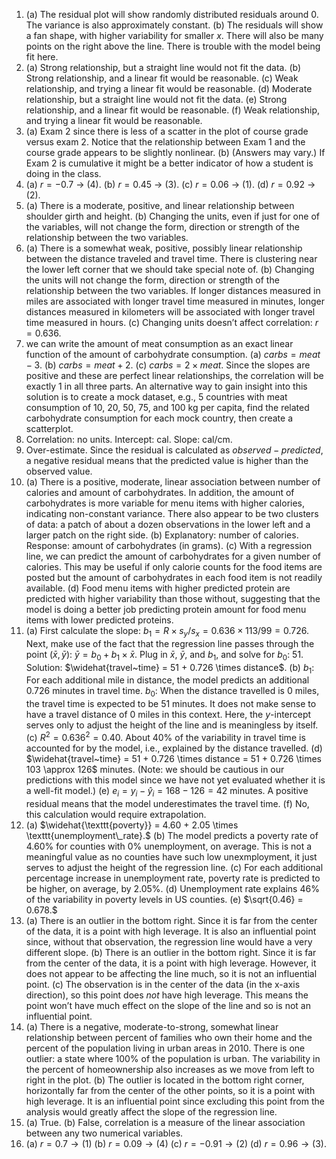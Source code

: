1.  \(a\) The residual plot will show randomly distributed residuals around 0. The variance is also approximately constant. (b) The residuals will show a fan shape, with higher variability for smaller $x$. There will also be many points on the right above the line. There is trouble with the model being fit here.
\addtocounter{enumi}{1}

1.  \(a\) Strong relationship, but a straight line would not fit the data. (b) Strong relationship, and a linear fit would be reasonable. (c) Weak relationship, and trying a linear fit would be reasonable. (d) Moderate relationship, but a straight line would not fit the data. (e) Strong relationship, and a linear fit would be reasonable. (f) Weak relationship, and trying a linear fit would be reasonable.
\addtocounter{enumi}{1}

1.  \(a\) Exam 2 since there is less of a scatter in the plot of course grade versus exam 2. Notice that the relationship between Exam 1 and the course grade appears to be slightly nonlinear. (b) (Answers may vary.) If Exam 2 is cumulative it might be a better indicator of how a student is doing in the class.
\addtocounter{enumi}{1}

1.  \(a\) $r = -0.7$ $\rightarrow$ (4). (b) $r = 0.45$ $\rightarrow$ (3). (c) $r = 0.06$ $\rightarrow$ (1). (d) $r = 0.92$ $\rightarrow$ (2).
\addtocounter{enumi}{1}

1.  \(a\) There is a moderate, positive, and linear relationship between shoulder girth and height. (b) Changing the units, even if just for one of the variables, will not change the form, direction or strength of the relationship between the two variables.
\addtocounter{enumi}{1}

1.  \(a\) There is a somewhat weak, positive, possibly linear relationship between the distance traveled and travel time. There is clustering near the lower left corner that we should take special note of. (b) Changing the units will not change the form, direction or strength of the relationship between the two variables. If longer distances measured in miles are associated with longer travel time measured in minutes, longer distances measured in kilometers will be associated with longer travel time measured in hours. (c) Changing units doesn't affect correlation: $r = 0.636$.
\addtocounter{enumi}{1}

1. we can write the amount of meat consumption as an exact linear function of the amount of carbohydrate consumption. (a) $carbs = meat - 3.$ (b) $carbs = meat + 2.$ (c) $carbs = 2 \times meat.$ Since the slopes are positive and these are perfect linear relationships, the correlation will be exactly 1 in all three parts. An alternative way to gain insight into this solution is to create a mock dataset, e.g., 5 countries with meat consumption of 10, 20, 50, 75, and 100 kg per capita, find the related carbohydrate consumption for each mock country, then create a scatterplot.
\addtocounter{enumi}{1}

1. Correlation: no units. Intercept: cal. Slope: cal/cm.
\addtocounter{enumi}{1}

1. Over-estimate. Since the residual is calculated as $observed - predicted$, a negative residual means that the predicted value is higher than the observed value.
\addtocounter{enumi}{1}

1.  \(a\) There is a positive, moderate, linear association between number of calories and amount of carbohydrates. In addition, the amount of carbohydrates is more variable for menu items with higher calories, indicating non-constant variance. There also appear to be two clusters of data: a patch of about a dozen observations in the lower left and a larger patch on the right side. (b) Explanatory: number of calories. Response: amount of carbohydrates (in grams). (c) With a regression line, we can predict the amount of carbohydrates for a given number of calories. This may be useful if only calorie counts for the food items are posted but the amount of carbohydrates in each food item is not readily available. (d) Food menu items with higher predicted protein are predicted with higher variability than those without, suggesting that the model is doing a better job predicting protein amount for food menu items with lower predicted proteins.
\addtocounter{enumi}{1}

1.  \(a\) First calculate the slope: $b_1 = R\times s_y/s_x = 0.636 \times 113 / 99 = 0.726$. Next, make use of the fact that the regression line passes through the point $(\bar{x},\bar{y})$: $\bar{y} = b_0 + b_1 \times \bar{x}$. Plug in $\bar{x}$, $\bar{y}$, and $b_1$, and solve for $b_0$: 51. Solution: $\widehat{travel~time} = 51 + 0.726 \times distance$. (b) $b_1$: For each additional mile in distance, the model predicts an additional 0.726 minutes in travel time. $b_0$: When the distance travelled is 0 miles, the travel time is expected to be 51 minutes. It does not make sense to have a travel distance of 0 miles in this context. Here, the $y$-intercept serves only to adjust the height of the line and is meaningless by itself. (c) $R^2 = 0.636^2 = 0.40$. About 40% of the variability in travel time is accounted for by the model, i.e., explained by the distance travelled. (d) $\widehat{travel~time} = 51 + 0.726 \times distance  = 51 + 0.726 \times 103 \approx 126$ minutes. (Note: we should be cautious in our predictions with this model since we have not yet evaluated whether it is a well-fit model.) (e) $e_i = y_i - \hat{y}_i = 168 - 126 = 42$ minutes. A positive residual means that the model underestimates the travel time. (f) No, this calculation would require extrapolation.
\addtocounter{enumi}{1}

1.  \(a\) $\widehat{\texttt{poverty}} = 4.60 + 2.05 \times \texttt{unemployment\_rate}.$ (b) The model predicts a poverty rate of 4.60\% for counties with 0\% unemployment, on average. This is not a meaningful value as no counties have such low unexmployment, it just serves to adjust the height of the regression line. (c) For each additional percentage increase in unemployment rate, poverty rate is predicted to be higher, on average, by 2.05\%. (d) Unemployment rate explains 46\% of the variability in poverty levels in US counties. (e) $\sqrt{0.46} = 0.678.$
\addtocounter{enumi}{1}

1.  \(a\) There is an outlier in the bottom right. Since it is far from the center of the data, it is a point with high leverage. It is also an influential point since, without that observation, the regression line would have a very different slope. (b) There is an outlier in the bottom right. Since it is far from the center of the data, it is a point with high leverage. However, it does not appear to be affecting the line much, so it is not an influential point. (c) The observation is in the center of the data (in the x-axis direction), so this point does *not* have high leverage. This means the point won't have much effect on the slope of the line and so is not an influential point.
\addtocounter{enumi}{1}

1.  \(a\) There is a negative, moderate-to-strong, somewhat linear relationship between percent of families who own their home and the percent of the population living in urban areas in 2010. There is one outlier: a state where 100% of the population is urban. The variability in the percent of homeownership also increases as we move from left to right in the plot. (b) The outlier is located in the bottom right corner, horizontally far from the center of the other points, so it is a point with high leverage. It is an influential point since excluding this point from the analysis would greatly affect the slope of the regression line.
\addtocounter{enumi}{1}

1.  \(a\) True. (b) False, correlation is a measure of the linear association between any two numerical variables.
\addtocounter{enumi}{1}

1.  \(a\) $r = 0.7 \to (1)$ (b) $r = 0.09 \to (4)$ (c) $r = -0.91 \to (2)$ (d) $r = 0.96 \to (3)$.
\addtocounter{enumi}{1}
